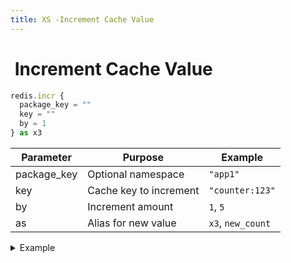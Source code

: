 ```yaml
---
title: XS -Increment Cache Value
---
```


# <img src="../assets/docuBadge (11).png" alt="" data-size="line"> Increment Cache Value <a href="#xs-increment-cache-value" id="xs-increment-cache-value"></a>

```javascript
redis.incr {
  package_key = ""
  key = ""
  by = 1
} as x3
```

| Parameter    | Purpose                | Example           |
| ------------ | ---------------------- | ----------------- |
| package\_key | Optional namespace     | `"app1"`          |
| key          | Cache key to increment | `"counter:123"`   |
| by           | Increment amount       | `1`, `5`          |
| as           | Alias for new value    | `x3`, `new_count` |

<details>

<summary>Example</summary>

```javascript
redis.incr {
  key = "visits:"|add:$page.id
  by = 1
} as visit_count
```

* Increments numeric value
* Creates key with value 0 if doesn't exist

</details>

